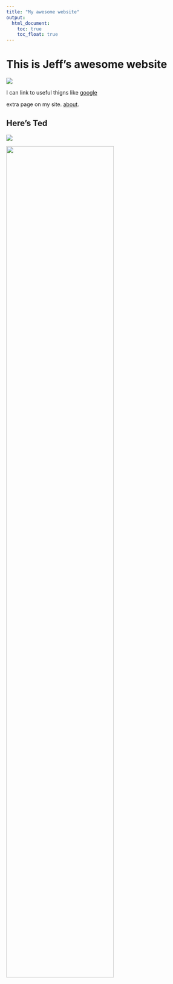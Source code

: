 ```yaml
---
title: "My awesome website"
output: 
  html_document:
    toc: true
    toc_float: true
---
```


# This is Jeff's awesome website

![](https://media.giphy.com/media/drXGoW1iudhKw/giphy.gif)

I can link to useful thigns like [google](https://www.google.com/)

extra page on my site. [about](about.html).


## Here's Ted


![](images/grade.jpg)

<img src="images/image.jpg" style="width:75%">
















